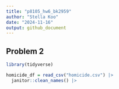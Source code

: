 ```yaml
---
title: "p8105_hw6_bk2959"
author: "Stella Koo"
date: "2024-11-16"
output: github_document
---
```


## Problem 2

```r
library(tidyverse)

homicide_df = read_csv("homicide.csv") |>
  janitor::clean_names() |>
  
```

